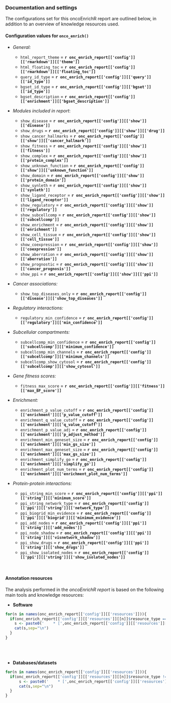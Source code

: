 ### Documentation and settings

The configurations set for this oncoEnrichR report are outlined below, in addition to an overview of knowledge resources used. 

#### Configuration values for `onco_enrich()` 

* <i>General:</i>
  * `html_report_theme` = __`r onc_enrich_report[['config']][['rmarkdown']][['theme']]`__
  * `html_floating_toc` = __`r onc_enrich_report[['config']][['rmarkdown']][['floating_toc']]`__
  * `query_id_type` = __`r onc_enrich_report[['config']][['query']][['id_type']]`__
  * `bgset_id_type` = __`r onc_enrich_report[['config']][['bgset']][['id_type']]`__
  * `bgset_description` = __`r onc_enrich_report[['config']][['enrichment']][['bgset_description']]`__

* <i>Modules included in report</i>:

  * `show_disease` = __`r onc_enrich_report[['config']][['show']][['disease']]`__
  * `show_drugs` = __`r onc_enrich_report[['config']][['show']][['drug']]`__
  * `show_cancer_hallmarks` = __`r onc_enrich_report[['config']][['show']][['cancer_hallmark']]`__
  * `show_fitness` = __`r onc_enrich_report[['config']][['show']][['fitness']]`__
  * `show_complex` = __`r onc_enrich_report[['config']][['show']][['protein_complex']]`__
  * `show_unknown_function` = __`r onc_enrich_report[['config']][['show']][['unknown_function']]`__
  * `show_domain` = __`r onc_enrich_report[['config']][['show']][['protein_domain']]`__
  * `show_synleth` = __`r onc_enrich_report[['config']][['show']][['synleth']]`__
  * `show_ligand_receptor` = __`r onc_enrich_report[['config']][['show']][['ligand_receptor']]`__
  * `show_regulatory` = __`r onc_enrich_report[['config']][['show']][['regulatory']]`__
  * `show_subcellcomp` = __`r onc_enrich_report[['config']][['show']][['subcellcomp']]`__
  * `show_enrichment` = __`r onc_enrich_report[['config']][['show']][['enrichment']]`__
  * `show_cell_tissue` = __`r onc_enrich_report[['config']][['show']][['cell_tissue']]`__
  * `show_coexpression` = __`r onc_enrich_report[['config']][['show']][['coexpression']]`__
  * `show_aberration` = __`r onc_enrich_report[['config']][['show']][['aberration']]`__
  * `show_prognostic` = __`r onc_enrich_report[['config']][['show']][['cancer_prognosis']]`__
  * `show_ppi` = __`r onc_enrich_report[['config']][['show']][['ppi']]`__

* <i>Cancer associations:</i>
  * `show_top_diseases_only` = __`r onc_enrich_report[['config']][['disease']][['show_top_diseases']]`__

* <i>Regulatory interactions:</i>
  * `regulatory_min_confidence` = __`r onc_enrich_report[['config']][['regulatory']][['min_confidence']]`__

* <i>Subcellular compartments:</i>
  * `subcellcomp_min_confidence` = __`r onc_enrich_report[['config']][['subcellcomp']][['minimum_confidence']]`__
  * `subcellcomp_min_channels` = __`r onc_enrich_report[['config']][['subcellcomp']][['minimum_channels']]`__
  * `subcellcomp_show_cytosol` = __`r onc_enrich_report[['config']][['subcellcomp']][['show_cytosol']]`__

* <i>Gene fitness scores:</i>
  * `fitness_max_score` = __`r onc_enrich_report[['config']][['fitness']][['max_BF_score']]`__

* <i>Enrichment:</i>
  * `enrichment_p_value_cutoff` = __`r onc_enrich_report[['config']][['enrichment']][['p_value_cutoff']]`__
  * `enrichment_q_value_cutoff` = __`r onc_enrich_report[['config']][['enrichment']][['q_value_cutoff']]`__
  * `enrichment_p_value_adj` = __`r onc_enrich_report[['config']][['enrichment']][['p_adjust_method']]`__
  * `enrichment_min_geneset_size` = __`r onc_enrich_report[['config']][['enrichment']][['min_gs_size']]`__
  * `enrichment_max_geneset_size` = __`r onc_enrich_report[['config']][['enrichment']][['max_gs_size']]`__
  * `enrichment_simplify_go` = __`r onc_enrich_report[['config']][['enrichment']][['simplify_go']]`__
  * `enrichment_plot_num_terms` = __`r onc_enrich_report[['config']][['enrichment']][['enrichment_plot_num_terms']]`__

* <i>Protein-protein interactions:</i>
  * `ppi_string_min_score` = __`r onc_enrich_report[['config']][['ppi']][['string']][['minimum_score']]`__
  * `ppi_string_network_type` = __`r onc_enrich_report[['config']][['ppi']][['string']][['network_type']]`__
  * `ppi_biogrid_min_evidence` = __`r onc_enrich_report[['config']][['ppi']][['biogrid']][['minimum_evidence']]`__
  * `ppi_add_nodes` = __`r onc_enrich_report[['config']][['ppi']][['string']][['add_nodes']]`__
  * `ppi_node_shadow` = __`r onc_enrich_report[['config']][['ppi']][['string']][['visnetwork_shadow']]`__
  * `ppi_show_drugs` = __`r onc_enrich_report[['config']][['ppi']][['string']][['show_drugs']]`__
  * `ppi_show_isolated_nodes` = __`r onc_enrich_report[['config']][['ppi']][['string']][['show_isolated_nodes']]`__

<br>

#### Annotation resources

The analysis performed in the _oncoEnrichR report_ is based on the following main tools and knowledge resources:

* __Software__ 
```r
for(n in names(onc_enrich_report[['config']][['resources']])){
  if(onc_enrich_report[['config']][['resources']][[n]]$resource_type == 'software'){
    s <- paste0('    * [',onc_enrich_report[['config']][['resources']][[n]]$name,'](',onc_enrich_report[['config']][['resources']][[n]]$url,') - ',onc_enrich_report[['config']][['resources']][[n]]$description, ' (',onc_enrich_report[['config']][['resources']][[n]]$version,')')
    cat(s,sep="\n")
  }
}

```
<br><br>

* __Databases/datasets__ 
```r
for(n in names(onc_enrich_report[['config']][['resources']])){
  if(onc_enrich_report[['config']][['resources']][[n]]$resource_type != 'software'){
      s <- paste0('    * [',onc_enrich_report[['config']][['resources']][[n]]$name,'](',onc_enrich_report[['config']][['resources']][[n]]$url,') - ',onc_enrich_report[['config']][['resources']][[n]]$description, ' (',onc_enrich_report[['config']][['resources']][[n]]$version,')')
      cat(s,sep="\n")
  }
}

```
